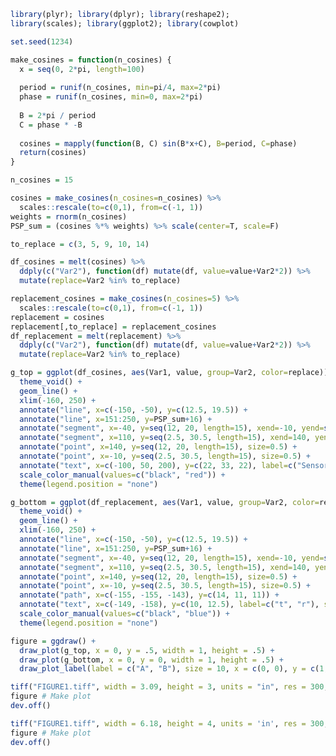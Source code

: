 ```r
library(plyr); library(dplyr); library(reshape2); 
library(scales); library(ggplot2); library(cowplot)

set.seed(1234)
```

```r
make_cosines = function(n_cosines) {
  x = seq(0, 2*pi, length=100)
  
  period = runif(n_cosines, min=pi/4, max=2*pi)
  phase = runif(n_cosines, min=0, max=2*pi)
  
  B = 2*pi / period
  C = phase * -B
  
  cosines = mapply(function(B, C) sin(B*x+C), B=period, C=phase)
  return(cosines)
}
```


```r
n_cosines = 15

cosines = make_cosines(n_cosines=n_cosines) %>% 
  scales::rescale(to=c(0,1), from=c(-1, 1))
weights = rnorm(n_cosines)
PSP_sum = (cosines %*% weights) %>% scale(center=T, scale=F)

to_replace = c(3, 5, 9, 10, 14)

df_cosines = melt(cosines) %>%
  ddply(c("Var2"), function(df) mutate(df, value=value+Var2*2)) %>%
  mutate(replace=Var2 %in% to_replace)

replacement_cosines = make_cosines(n_cosines=5) %>% 
  scales::rescale(to=c(0,1), from=c(-1, 1))
replacement = cosines
replacement[,to_replace] = replacement_cosines
df_replacement = melt(replacement) %>%
  ddply(c("Var2"), function(df) mutate(df, value=value+Var2*2)) %>%
  mutate(replace=Var2 %in% to_replace)

g_top = ggplot(df_cosines, aes(Var1, value, group=Var2, color=replace)) +
  theme_void() +
  geom_line() + 
  xlim(-160, 250) +
  annotate("line", x=c(-150, -50), y=c(12.5, 19.5)) +
  annotate("line", x=151:250, y=PSP_sum+16) +
  annotate("segment", x=-40, y=seq(12, 20, length=15), xend=-10, yend=seq(2.5, 30.5, length=15)) +
  annotate("segment", x=110, y=seq(2.5, 30.5, length=15), xend=140, yend=seq(12, 20, length=15)) +
  annotate("point", x=140, y=seq(12, 20, length=15), size=0.5) +
  annotate("point", x=-10, y=seq(2.5, 30.5, length=15), size=0.5) +
  annotate("text", x=c(-100, 50, 200), y=c(22, 33, 22), label=c("Sensory afferent", "Layer 1", "Layer 2")) +
  scale_color_manual(values=c("black", "red")) +
  theme(legend.position = "none")

g_bottom = ggplot(df_replacement, aes(Var1, value, group=Var2, color=replace)) +
  theme_void() +
  geom_line() + 
  xlim(-160, 250) +
  annotate("line", x=c(-150, -50), y=c(12.5, 19.5)) +
  annotate("line", x=151:250, y=PSP_sum+16) +
  annotate("segment", x=-40, y=seq(12, 20, length=15), xend=-10, yend=seq(2.5, 30.5, length=15)) +
  annotate("segment", x=110, y=seq(2.5, 30.5, length=15), xend=140, yend=seq(12, 20, length=15)) +
  annotate("point", x=140, y=seq(12, 20, length=15), size=0.5) +
  annotate("point", x=-10, y=seq(2.5, 30.5, length=15), size=0.5) +
  annotate("path", x=c(-155, -155, -143), y=c(14, 11, 11)) +
  annotate("text", x=c(-149, -158), y=c(10, 12.5), label=c("t", "r"), size=3) +
  scale_color_manual(values=c("black", "blue")) +
  theme(legend.position = "none")

figure = ggdraw() +
  draw_plot(g_top, x = 0, y = .5, width = 1, height = .5) +
  draw_plot(g_bottom, x = 0, y = 0, width = 1, height = .5) +
  draw_plot_label(label = c("A", "B"), size = 10, x = c(0, 0), y = c(1, .5))

tiff("FIGURE1.tiff", width = 3.09, height = 3, units = "in", res = 300, compression = "lzw")
figure # Make plot
dev.off()
```

```r
tiff("FIGURE1.tiff", width = 6.18, height = 4, units = 'in', res = 300, compression = 'none')
figure # Make plot
dev.off()
```
